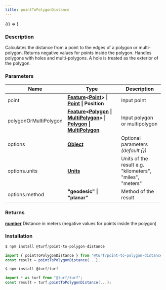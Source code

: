 ```yaml
---
title: pointToPolygonDistance
---
```



<!-- Expose turf as global var for experimenting in the browser console -->

<BrowserOnly>{() => <WindowTurfGlobal turf={turf} />}</BrowserOnly>

### Description

Calculates the distance from a point to the edges of a polygon or multi-polygon.
Returns negative values for points inside the polygon.
Handles polygons with holes and multi-polygons.
A hole is treated as the exterior of the polygon.

### Parameters

| Name                  | Type                                                                                                                                                                                                                                                                                                                                     | Description                                              |
| --------------------- | ---------------------------------------------------------------------------------------------------------------------------------------------------------------------------------------------------------------------------------------------------------------------------------------------------------------------------------------- | -------------------------------------------------------- |
| point                 | **[Feature](https://tools.ietf.org/html/rfc7946#section-3.2)\<[Point](https://tools.ietf.org/html/rfc7946#section-3.1.2)\> \| [Point](https://tools.ietf.org/html/rfc7946#section-3.1.2) \| Position**                                                                                                                                   | Input point                                              |
| polygonOrMultiPolygon | **[Feature](https://tools.ietf.org/html/rfc7946#section-3.2)\<[Polygon](https://tools.ietf.org/html/rfc7946#section-3.1.6) \| [MultiPolygon](https://tools.ietf.org/html/rfc7946#section-3.1.7)\> \| [Polygon](https://tools.ietf.org/html/rfc7946#section-3.1.6) \| [MultiPolygon](https://tools.ietf.org/html/rfc7946#section-3.1.7)** | Input polygon or multipolygon                            |
| options               | **[Object](https://developer.mozilla.org/docs/Web/JavaScript/Reference/Global_Objects/Object)**                                                                                                                                                                                                                                          | Optional parameters _(default \{\})_                     |
| options.units         | **[Units](docs/api/types/Units.mdx)**                                                                                                                                                                                                                                                                                                    | Units of the result e.g. "kilometers", "miles", "meters" |
| options.method        | **"geodesic" \| "planar"**                                                                                                                                                                                                                                                                                                               | Method of the result                                     |

### Returns

**[number](https://developer.mozilla.org/docs/Web/JavaScript/Reference/Global_Objects/Number)** Distance in meters (negative values for points inside the polygon)

### Installation

```javascript
$ npm install @turf/point-to-polygon-distance

import { pointToPolygonDistance } from "@turf/point-to-polygon-distance";
const result = pointToPolygonDistance(...);
```

```javascript
$ npm install @turf/turf

import * as turf from "@turf/turf";
const result = turf.pointToPolygonDistance(...);
```
